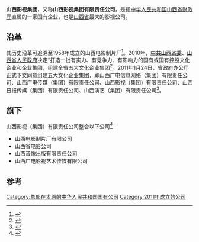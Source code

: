 {{coord|37.85735|112.53843|display=title}}
'''山西影视集团'''，又称'''山西影视集团有限责任公司'''，是指[[中华人民共和国|中华人民共和国]][[山西省财政厅|山西省财政厅]]直属的一家国有企业，也是[[山西省|山西省]]最大的影视公司。

== 沿革 ==
其历史沿革可追溯至1958年成立的山西电影制片厂<ref>{{Cite book|title=中国电影年鉴 1996|last=中国电影年鉴社编纂|first=|publisher=北京：[[中国电影出版社|中国电影出版社]]|year=1997|isbn=|location=|pages=411}}</ref>。2010年，[[中共山西省委|中共山西省委]]、[[山西省人民政府|山西省人民政府]]决定“打造一批有实力、有竞争力、有影响力的国有或国有控股文化企业和企业集团，组建全省五大文化企业集团<ref>{{Cite book|title=山西年鉴 2012年|last=《山西年鉴》编辑部编辑|first=|publisher=北京：[[方志出版社|方志出版社]]|year=2012.09|isbn=978-7-5144-0544-6|location=|pages=97}}</ref>。2011年1月24日，省政府办公厅正式下文同意组建五大文化企业集团，即山西广电信息网络（集团）有限责任公司、山西广电传媒（集团）有限责任公司、山西影视（集团）有限责任公司、山西日报传媒（集团）有限责任公司、山西演艺（集团）有限责任公司<ref>{{Cite book|title=山西广播电视产业发展研究|last=李虹蔚编著|first=|publisher=太原：[[山西经济出版社|山西经济出版社]]|year=2017.04|isbn=978-7-5577-0168-0|location=|pages=5-6}}</ref>。

== 旗下==
山西影视（集团）有限责任公司整合以下公司<ref>{{Cite book|title=山西文化产业发展概览 2014|last=中共山西省委宣传部，山西省统计局编|first=|publisher=北京：[[中国统计出版社|中国统计出版社]]|year=2015.05|isbn=978-7-5037-7414-0|location=|pages=36-37}}</ref>：
*山西电影制片厂有限公司
*山西省电影公司
*山西音像出版有限责任公司
*山西广电影视艺术传媒有限公司

==参考==
{{reflist}}

[[Category:总部在太原的中华人民共和国国有公司|Category:总部在太原的中华人民共和国国有公司]]
[[Category:2011年成立的公司|Category:2011年成立的公司]]